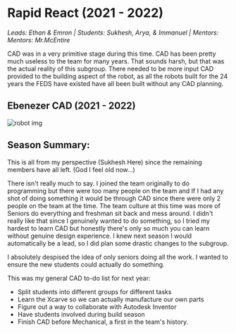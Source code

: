 # Rapid React (2021 - 2022)

*Leads: Ethan & Emron | Students: Sukhesh, Arya, & Immanuel | Mentors: Mentors: Mr.McEntire*

CAD was in a very primitive stage during this time. CAD has been pretty much useless to the team for many years. That sounds harsh, but that was the actual reality of this subgroup. There needed to be more input CAD provided to the building aspect of the robot, as all the robots built for the 24 years the FEDS have existed have all been built without any CAD planning.

## Ebenezer CAD (2021 - 2022)
![robot img](https://lh3.googleusercontent.com/pw/AP1GczPY83j-vCNq16qZnUYuGy4PK0lLyd9QZNqk2xbYr4PA09VgxF_E1HWAEvPLC81Dk_oiILkZt7DNQDh5pelWueeaKveL01AkOyFfDSKGoQtue3-SfGy-7bOcLewLIvnRb7XZr_chbmIl0rMM0PKbKU_1hA=w446-h512-s-no?authuser=0)

## Season Summary:
This is all from my perspective (Sukhesh Here) since the remaining members have all left. (God I feel old now...)

There isn't really much to say. I joined the team originally to do programming but there were too many people on the team and If I had any shot of doing something it would be through CAD since there were only 2 people on the team at the time. The team culture at this time was more of Seniors do everything and freshman sit back and mess around. I didn't really like that since I genuinely wanted to do something, so I tried my hardest to learn CAD but honestly there's only so much you can learn without genuine design experience. I knew next season I would automatically be a lead, so I did plan some drastic changes to the subgroup.

I absolutely despised the idea of only seniors doing all the work. I wanted to ensure the new students could actually do something.

This was my general CAD to-do list for next year:

* Split students into different groups for different tasks
* Learn the Xcarve so we can actually manufacture our own parts
* Figure out a way to collaborate with Autodesk Inventor
* Have students involved during build season
* Finish CAD before Mechanical, a first in the team's history.


